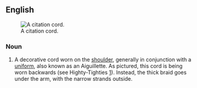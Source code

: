 {{also|citation-cord}}
==English==
[[Image:Highty-Tighty Citation Cord.JPG|thumb|right|A citation cord.]]

===Noun===
{{en-noun|head=[[citation]] [[cord]]}}

# A decorative cord worn on the [[shoulder]], generally in conjunction with a [[uniform]], also known as an Aiguillette. As pictured, this cord is being worn backwards (see Highty-Tighties [http://en.wikipedia.org/wiki/Highty-Tighties]). Instead, the thick braid goes under the arm, with the narrow strands outside.